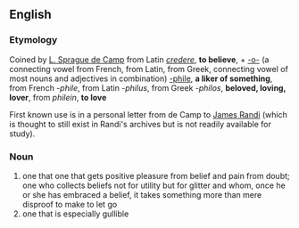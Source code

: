 ==English==

===Etymology===
Coined by [[w:L. Sprague de Camp|L. Sprague de Camp]] from Latin ''[[credere]]'', '''to believe''', + [[-o-]] (a connecting vowel from French, from Latin, from Greek, connecting vowel of most nouns and adjectives in combination) [[-phile]], '''a liker of something''', from French ''-phile'', from Latin ''-philus'', from Greek ''-philos'', '''beloved, loving, lover''', from ''philein'', '''to love'''

First known use is in a personal letter from de Camp to [[w:James Randi|James Randi]] (which is thought to still exist in Randi's archives but is not readily available for study).

===Noun===
# one that one that gets positive pleasure from belief and pain from doubt; one who collects beliefs not for utility but for glitter and whom, once he or she has embraced a belief, it takes something more than mere disproof to make to let go
# one that is especially gullible